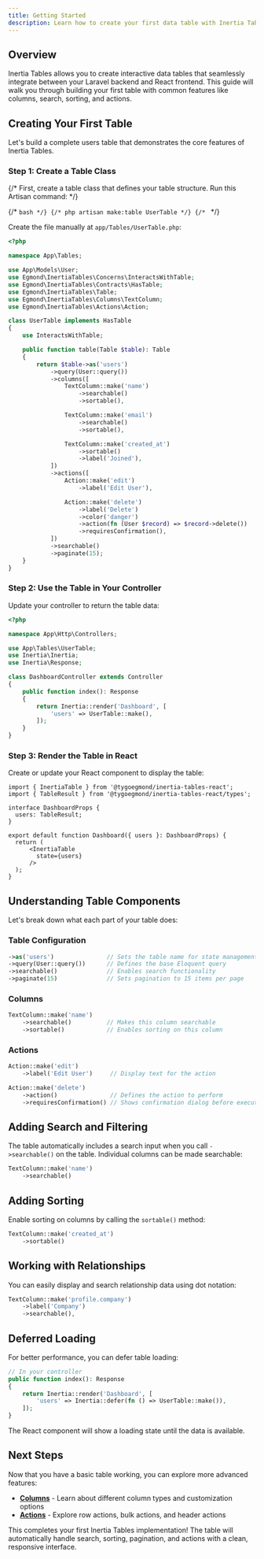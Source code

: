 ```yaml
---
title: Getting Started
description: Learn how to create your first data table with Inertia Tables through a step-by-step tutorial.
---
```


## Overview

Inertia Tables allows you to create interactive data tables that seamlessly integrate between your Laravel backend and React frontend. This guide will walk you through building your first table with common features like columns, search, sorting, and actions.

## Creating Your First Table

Let's build a complete users table that demonstrates the core features of Inertia Tables.

### Step 1: Create a Table Class

{/* First, create a table class that defines your table structure. Run this Artisan command: */}

{/* ```bash */}
{/* php artisan make:table UserTable */}
{/* ``` */}

Create the file manually at `app/Tables/UserTable.php`:

```php
<?php

namespace App\Tables;

use App\Models\User;
use Egmond\InertiaTables\Concerns\InteractsWithTable;
use Egmond\InertiaTables\Contracts\HasTable;
use Egmond\InertiaTables\Table;
use Egmond\InertiaTables\Columns\TextColumn;
use Egmond\InertiaTables\Actions\Action;

class UserTable implements HasTable
{
    use InteractsWithTable;

    public function table(Table $table): Table
    {
        return $table->as('users')
            ->query(User::query())
            ->columns([
                TextColumn::make('name')
                    ->searchable()
                    ->sortable(),

                TextColumn::make('email')
                    ->searchable()
                    ->sortable(),

                TextColumn::make('created_at')
                    ->sortable()
                    ->label('Joined'),
            ])
            ->actions([
                Action::make('edit')
                    ->label('Edit User'),

                Action::make('delete')
                    ->label('Delete')
                    ->color('danger')
                    ->action(fn (User $record) => $record->delete())
                    ->requiresConfirmation(),
            ])
            ->searchable()
            ->paginate(15);
    }
}
```

### Step 2: Use the Table in Your Controller

Update your controller to return the table data:

```php
<?php

namespace App\Http\Controllers;

use App\Tables\UserTable;
use Inertia\Inertia;
use Inertia\Response;

class DashboardController extends Controller
{
    public function index(): Response
    {
        return Inertia::render('Dashboard', [
            'users' => UserTable::make(),
        ]);
    }
}
```

### Step 3: Render the Table in React

Create or update your React component to display the table:

```tsx
import { InertiaTable } from '@tygoegmond/inertia-tables-react';
import { TableResult } from '@tygoegmond/inertia-tables-react/types';

interface DashboardProps {
  users: TableResult;
}

export default function Dashboard({ users }: DashboardProps) {
  return (
      <InertiaTable
        state={users}
      />
  );
}
```

## Understanding Table Components

Let's break down what each part of your table does:

### Table Configuration

```php
->as('users')               // Sets the table name for state management
->query(User::query())      // Defines the base Eloquent query
->searchable()              // Enables search functionality
->paginate(15)              // Sets pagination to 15 items per page
```

### Columns

```php
TextColumn::make('name')
    ->searchable()          // Makes this column searchable
    ->sortable()            // Enables sorting on this column
```

### Actions

```php
Action::make('edit')
    ->label('Edit User')     // Display text for the action

Action::make('delete')
    ->action()               // Defines the action to perform
    ->requiresConfirmation() // Shows confirmation dialog before executing
```

## Adding Search and Filtering

The table automatically includes a search input when you call `->searchable()` on the table. Individual columns can be made searchable:

```php
TextColumn::make('name')
    ->searchable()
```

## Adding Sorting

Enable sorting on columns by calling the `sortable()` method:

```php
TextColumn::make('created_at')
    ->sortable()
```

## Working with Relationships

You can easily display and search relationship data using dot notation:

```php
TextColumn::make('profile.company')
    ->label('Company')
    ->searchable(),
```

## Deferred Loading

For better performance, you can defer table loading:

```php
// In your controller
public function index(): Response
{
    return Inertia::render('Dashboard', [
        'users' => Inertia::defer(fn () => UserTable::make()),
    ]);
}
```

The React component will show a loading state until the data is available.

## Next Steps

Now that you have a basic table working, you can explore more advanced features:

- **[Columns](/columns/getting-started)** - Learn about different column types and customization options
- **[Actions](/actions)** - Explore row actions, bulk actions, and header actions

This completes your first Inertia Tables implementation! The table will automatically handle search, sorting, pagination, and actions with a clean, responsive interface.
